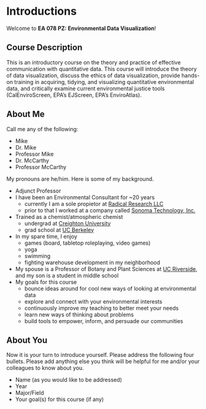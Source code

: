 # Introductions {#sec-intro .unnumbered}


Welcome to **EA 078 PZ: Environmental Data Visualization**!

## Course Description

This is an introductory course on the theory and practice of effective communication with quantitative data. This course will introduce the theory of data visualization, discuss the ethics of data visualization, provide hands-on training in acquiring, tidying, and visualizing quantitative environmental data, and critically examine current environmental justice tools (CalEnviroScreen, EPA’s EJScreen, EPA’s EnviroAtlas).  

## About Me

Call me any of the following:

* Mike
* Dr. Mike
* Professor Mike
* Dr. McCarthy
* Professor McCarthy

My pronouns are he/him. Here is some of my background.

* Adjunct Professor
* I have been an Environmental Consultant for ~20 years 
  + currently I am a sole propietor at [Radical Research LLC](http:/radicalresearch.llc)
  + prior to that I worked at a company called [Sonoma Technology, Inc.](www.sonomatech.com)
* Trained as a chemist/atmospheric chemist 
  + undergrad at [Creighton University](www.creighton.edu) 
  + grad school at [UC Berkeley](www.berkeley.edu)
* In my spare time, I enjoy
  + games (board, tabletop roleplaying, video games)
  + yoga
  + swimming
  + fighting warehouse development in my neighborhood
* My spouse is a Professor of Botany and Plant Sciences at [UC Riverside](www.ucr.edu), and my son is a student in middle school
* My goals for this course
  + bounce ideas around for cool new ways of looking at environmental data
  + explore and connect with your environmental interests
  + continuously improve my teaching to better meet your needs
  + learn new ways of thinking about problems
  + build tools to empower, inform, and persuade our communities

## About You

Now it is your turn to introduce yourself.  Please address the following four bullets. Please add anything else you think will be helpful for me and/or your colleagues to know about you.

* Name (as you would like to be addressed)
* Year
* Major/Field
* Your goal(s) for this course (if any)

